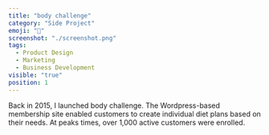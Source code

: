 ```yaml
---
title: "body challenge"
category: "Side Project"
emoji: "💪"
screenshot: "./screenshot.png"
tags:
  - Product Design
  - Marketing
  - Business Development
visible: "true"
position: 1
---
```


Back in 2015, I launched body challenge. The Wordpress-based membership site enabled customers to create individual diet plans based on their needs. At peaks times, over 1,000 active customers were enrolled.